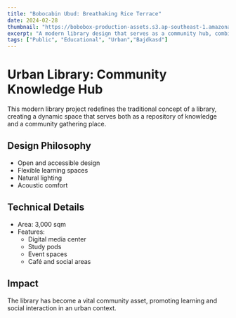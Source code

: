 ```yaml
---
title: "Bobocabin Ubud: Breathaking Rice Terrace"
date: 2024-02-28
thumbnail: "https://bobobox-production-assets.s3.ap-southeast-1.amazonaws.com/assets/hotels/bobocabin-ubud/main-pictures/phpJpcMED"
excerpt: "A modern library design that serves as a community hub, combining traditional library functions with contemporary social spaces."
tags: ["Public", "Educational", "Urban","Bajdkasd"]
---
```


# Urban Library: Community Knowledge Hub

This modern library project redefines the traditional concept of a library, creating a dynamic space that serves both as a repository of knowledge and a community gathering place.

## Design Philosophy

- Open and accessible design
- Flexible learning spaces
- Natural lighting
- Acoustic comfort

## Technical Details

- Area: 3,000 sqm
- Features:
  - Digital media center
  - Study pods
  - Event spaces
  - Café and social areas

## Impact

The library has become a vital community asset, promoting learning and social interaction in an urban context.